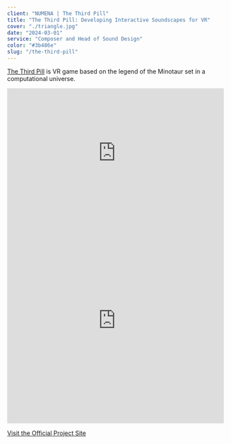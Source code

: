 ```yaml
---
client: "NUMENA | The Third Pill"
title: "The Third Pill: Developing Interactive Soundscapes for VR"
cover: "./triangle.jpg"
date: "2024-03-01"
service: "Composer and Head of Sound Design"
color: "#3b486e"
slug: "/the-third-pill"
---
```


[The Third Pill](https://www.thethirdpill.com) is VR game based on the legend of the Minotaur set in a computational universe.

<iframe width="100%" height="300" scrolling="no" frameborder="no" allow="autoplay" src="https://w.soundcloud.com/player/?url=https%3A//api.soundcloud.com/playlists/1799824056%3Fsecret_token%3Ds-R7dR6icgCpU&color=%23ff5500&auto_play=true&hide_related=false&show_comments=true&show_user=true&show_reposts=false&show_teaser=true&visual=true"></iframe>

<iframe width="100%" height="480" src="https://www.youtube.com/embed/y6MN80SbQTs?si=bGJxXNBcCnK0KaSN" title="YouTube video player" frameborder="0" allow="accelerometer; autoplay; clipboard-write; encrypted-media; gyroscope; picture-in-picture; web-share" referrerpolicy="strict-origin-when-cross-origin" allowfullscreen></iframe>

[Visit the Official Project Site](https://www.thethirdpill.com)